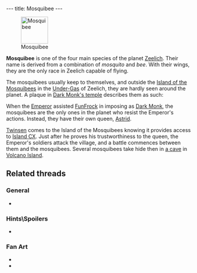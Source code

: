---
title: Mosquibee
---

{{twinsunica import}}[[Image:MosqAnim.gif|right|73px|frame|Mosquibee]]

'''Mosquibee''' is one of the four main species of the planet [[Zeelich]]. Their name is derived from a combination of ''mosquito'' and ''bee''. With their wings, they are the only race in Zeelich capable of flying.

The mosquibees usually keep to themselves, and outside the [[Island of the Mosquibees]] in the [[Under-Gas]] of Zeelich, they are hardly seen around the planet. A plaque in [[Dark Monk's temple]] describes them as such:

{{Quote
 |quote=Mosquibee representative. The race of the Mosquibees lives in the under-gas. Their village is a magnificent cocoon anchored on the rocky tor which supports the island CX.
 |character=A plaque at Dark Monk's temple}}

When the [[Emperor]] assisted [[FunFrock]] in imposing as [[Dark Monk]], the mosquibees are the only ones in the planet who resist the Emperor's actions. Instead, they have their own queen, [[Astrid]].

[[Twinsen]] comes to the Island of the Mosquibees knowing it provides access to [[Island CX]]. Just after he proves his trustworthiness to the queen, the Emperor's soldiers attack the village, and a battle commences between them and the mosquibees. Several mosquibees take hide then in [[mosquibees hideout|a cave]] in [[Volcano Island]].

==Related threads==
===General===
* {{thread|id=4677|title=Sups vs. Mosquibee's!}}

===Hints\Spoilers===
* {{thread|id=10415|title=LBA 2 Goofs}}

===Fan Art===
* {{post|id=84457|title=Lba3}}
* {{thread|id=12119|title=Think of the mosquibees please!}}

[[Category:Mosquibees| ]]
[[Category:Mosquibee characters| ]]
[[Category:Mosquibee enemies| ]]